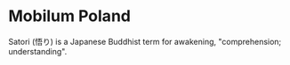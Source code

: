 # Mobilum Poland

Satori (悟り) is a Japanese Buddhist term for awakening, "comprehension; understanding".

